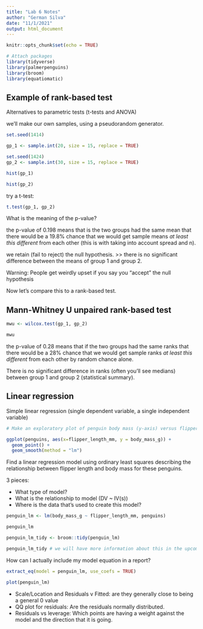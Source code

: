 ```yaml
---
title: "Lab 6 Notes"
author: "German Silva"
date: "11/1/2021"
output: html_document
---
```


```r
knitr::opts_chunk$set(echo = TRUE)

# Attach packages
library(tidyverse)
library(palmerpenguins)
library(broom)
library(equatiomatic)
```

## Example of rank-based test

Alternatives to parametric tests (t-tests and ANOVA)

we'll make our own samples, using a pseudorandom generator.

```r
set.seed(1414)

gp_1 <- sample.int(20, size = 15, replace = TRUE)

set.seed(1424)
gp_2 <- sample.int(30, size = 15, replace = TRUE)
```

```r
hist(gp_1)

hist(gp_2)

```

try a t-test:
```r
t.test(gp_1, gp_2)
```

What is the meaning of the p-value?

the p-value of 0.198 means that is the two groups had the same mean that there would be a 19.8% chance that we would get sample means *at least this different* from each other (this is with taking into account spread and n).

we retain (fail to reject) the null hypothesis. >> there is no significant difference between the means of group 1 and group 2.

Warning: People get weirdly upset if you say you "accept" the null hypothesis

Now let's compare this to a rank-based test.

## Mann-Whitney U unpaired rank-based test

```r
mwu <- wilcox.test(gp_1, gp_2)

mwu
```

the p-value of 0.28 means that if the two groups had the same ranks that there would be a 28% chance that we would get sample ranks *at least this different* from each other by random chance alone.

There is no significant difference in ranks (often you'll see medians) between group 1 and group 2 (statistical summary). 



## Linear regression

Simple linear regression (single dependent variable, a single independent variable)

```r
# Make an exploratory plot of penguin body mass (y-axis) versus flipper length (x-axis)

ggplot(penguins, aes(x=flipper_length_mm, y = body_mass_g)) +
  geom_point() +
  geom_smooth(method = "lm")
```

Find a linear regression model using ordinary least squares describing the relationship between flipper length and body mass for these penguins.

3 pieces:

- What type of model?
- What is the relationship to model (DV ~ IV(s))
- Where is the data that's used to create this model?

```r
penguin_lm <- lm(body_mass_g ~ flipper_length_mm, penguins)

penguin_lm
```

```r
penguin_lm_tidy <- broom::tidy(penguin_lm)

penguin_lm_tidy # we will have more information about this in the upcoming lectures
```

How can I actually include my model equation in a report?

```r
extract_eq(model = penguin_lm, use_coefs = TRUE)
```


```r
plot(penguin_lm)
```

- Scale/Location and Residuals v Fitted: are they generally close to being a general 0 value
- QQ plot for residuals: Are the residuals normally distributed. 
- Residuals vs leverage: Which points are having a weight against the model and the direction that it is going. 